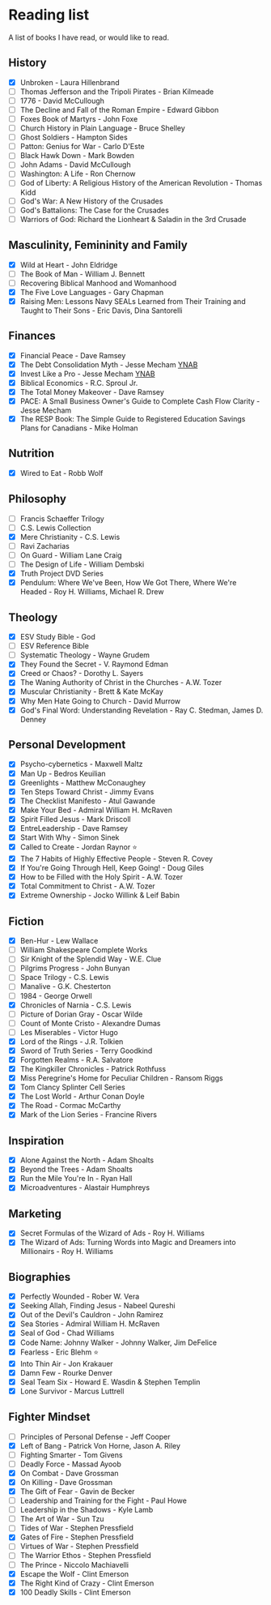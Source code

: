 # Reading list

A list of books I have read, or would like to read.

## History

- [x] Unbroken - Laura Hillenbrand
- [ ] Thomas Jefferson and the Tripoli Pirates - Brian Kilmeade
- [ ] 1776 - David McCullough
- [ ] The Decline and Fall of the Roman Empire - Edward Gibbon
- [ ] Foxes Book of Martyrs - John Foxe
- [ ] Church History in Plain Language - Bruce Shelley
- [ ] Ghost Soldiers - Hampton Sides
- [ ] Patton: Genius for War - Carlo D'Este
- [ ] Black Hawk Down - Mark Bowden
- [ ] John Adams - David McCullough
- [ ] Washington: A Life - Ron Chernow
- [ ] God of Liberty: A Religious History of the American Revolution - Thomas Kidd
- [ ] God's War: A New History of the Crusades
- [ ] God's Battalions: The Case for the Crusades
- [ ] Warriors of God: Richard the Lionheart & Saladin in the 3rd Crusade

## Masculinity, Femininity and Family

- [x] Wild at Heart - John Eldridge
- [ ] The Book of Man - William J. Bennett
- [ ] Recovering Biblical Manhood and Womanhood
- [x] The Five Love Languages - Gary Chapman
- [x] Raising Men: Lessons Navy SEALs Learned from Their Training and Taught to Their Sons - Eric Davis, Dina Santorelli

## Finances
- [x] Financial Peace - Dave Ramsey
- [x] The Debt Consolidation Myth - Jesse Mecham [YNAB](https://youneedabudget.com)
- [x] Invest Like a Pro - Jesse Mecham [YNAB](https://youneedabudget.com)
- [x] Biblical Economics - R.C. Sproul Jr.
- [x] The Total Money Makeover - Dave Ramsey
- [x] PACE: A Small Business Owner's Guide to Complete Cash Flow Clarity - Jesse Mecham
- [x] The RESP Book: The Simple Guide to Registered Education Savings Plans for Canadians - Mike Holman

## Nutrition

- [x] Wired to Eat - Robb Wolf

## Philosophy

- [ ] Francis Schaeffer Trilogy
- [ ] C.S. Lewis Collection
- [x] Mere Christianity - C.S. Lewis
- [ ] Ravi Zacharias
- [ ] On Guard - William Lane Craig
- [ ] The Design of Life - William Dembski
- [x] Truth Project DVD Series
- [x] Pendulum: Where We've Been, How We Got There, Where We're Headed - Roy H. Williams, Michael R. Drew

## Theology

- [x] ESV Study Bible - God
- [ ] ESV Reference Bible
- [ ] Systematic Theology - Wayne Grudem
- [x] They Found the Secret - V. Raymond Edman
- [x] Creed or Chaos? - Dorothy L. Sayers
- [x] The Waning Authority of Christ in the Churches - A.W. Tozer
- [x] Muscular Christianity - Brett & Kate McKay
- [x] Why Men Hate Going to Church - David Murrow
- [x] God's Final Word: Understanding Revelation - Ray C. Stedman, James D. Denney

## Personal Development

- [x] Psycho-cybernetics - Maxwell Maltz
- [x] Man Up - Bedros Keuilian 
- [x] Greenlights - Matthew McConaughey
- [x] Ten Steps Toward Christ - Jimmy Evans
- [x] The Checklist Manifesto - Atul Gawande
- [x] Make Your Bed - Admiral William H. McRaven
- [x] Spirit Filled Jesus - Mark Driscoll
- [x] EntreLeadership - Dave Ramsey
- [x] Start With Why - Simon Sinek
- [x] Called to Create - Jordan Raynor ⭐
- [x] The 7 Habits of Highly Effective People - Steven R. Covey
- [x] If You're Going Through Hell, Keep Going! - Doug Giles
- [x] How to be Filled with the Holy Spirit - A.W. Tozer
- [x] Total Commitment to Christ - A.W. Tozer
- [x] Extreme Ownership - Jocko Willink & Leif Babin

## Fiction

- [x] Ben-Hur - Lew Wallace
- [ ] William Shakespeare Complete Works
- [ ] Sir Knight of the Splendid Way - W.E. Clue
- [ ] Pilgrims Progress - John Bunyan
- [ ] Space Trilogy - C.S. Lewis
- [ ] Manalive - G.K. Chesterton
- [ ] 1984 - George Orwell
- [x] Chronicles of Narnia - C.S. Lewis
- [ ] Picture of Dorian Gray - Oscar Wilde
- [ ] Count of Monte Cristo - Alexandre Dumas
- [ ] Les Miserables - Victor Hugo
- [x] Lord of the Rings - J.R. Tolkien
- [x] Sword of Truth Series - Terry Goodkind
- [x] Forgotten Realms - R.A. Salvatore
- [x] The Kingkiller Chronicles - Patrick Rothfuss
- [x] Miss Peregrine's Home for Peculiar Children - Ransom Riggs
- [x] Tom Clancy Splinter Cell Series
- [x] The Lost World - Arthur Conan Doyle
- [x] The Road - Cormac McCarthy
- [x] Mark of the Lion Series - Francine Rivers

## Inspiration

- [x] Alone Against the North - Adam Shoalts
- [x] Beyond the Trees - Adam Shoalts
- [x] Run the Mile You're In - Ryan Hall
- [x] Microadventures - Alastair Humphreys

## Marketing

- [x] Secret Formulas of the Wizard of Ads - Roy H. Williams
- [x] The Wizard of Ads: Turning Words into Magic and Dreamers into Millionairs - Roy H. Williams

## Biographies

- [x] Perfectly Wounded - Rober W. Vera
- [x] Seeking Allah, Finding Jesus - Nabeel Qureshi
- [x] Out of the Devil's Cauldron - John Ramirez
- [x] Sea Stories - Admiral William H. McRaven
- [x] Seal of God - Chad Williams
- [x] Code Name: Johnny Walker - Johnny Walker, Jim DeFelice
- [x] Fearless - Eric Blehm ⭐
- [x] Into Thin Air - Jon Krakauer
- [x] Damn Few - Rourke Denver
- [x] Seal Team Six - Howard E. Wasdin & Stephen Templin
- [x] Lone Survivor - Marcus Luttrell

## Fighter Mindset

- [ ] Principles of Personal Defense - Jeff Cooper
- [x] Left of Bang - Patrick Von Horne, Jason A. Riley
- [ ] Fighting Smarter - Tom Givens
- [ ] Deadly Force - Massad Ayoob
- [x] On Combat - Dave Grossman
- [x] On Killing - Dave Grossman
- [x] The Gift of Fear - Gavin de Becker
- [ ] Leadership and Training for the Fight - Paul Howe
- [ ] Leadership in the Shadows - Kyle Lamb
- [ ] The Art of War - Sun Tzu
- [ ] Tides of War - Stephen Pressfield
- [x] Gates of Fire - Stephen Pressfield
- [ ] Virtues of War - Stephen Pressfield
- [ ] The Warrior Ethos - Stephen Pressfield
- [ ] The Prince - Niccolo Machiavelli
- [x] Escape the Wolf - Clint Emerson
- [x] The Right Kind of Crazy - Clint Emerson
- [x] 100 Deadly Skills - Clint Emerson
